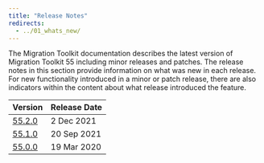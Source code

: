 ```yaml
---
title: "Release Notes"
redirects:
  - ../01_whats_new/
---
```


The Migration Toolkit documentation describes the latest version of Migration Toolkit 55 including minor releases and patches. The release notes in this section provide information on what was new in each release. For new functionality introduced in a minor or patch release, there are also indicators within the content about what release introduced the feature.

| Version | Release Date | 
| ------- | ------------ | 
| [55.2.0](07_mkt_552_rel_notes) | 2 Dec 2021  |
| [55.1.0](08_mkt_551_rel_notes) | 20 Sep 2021  |
| [55.0.0](09_mkt_55_rel_notes) | 19 Mar 2020 |


